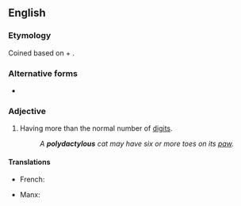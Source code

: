 ==English==

===Etymology===
Coined based on {{etyl|grc|en}} {{m|grc|πολύς||many, much}} + {{m|grc|δάκτυλος}}.

===Alternative forms===
* {{l|en|polydactyl}}

===Adjective===
{{en-adj}}

# Having more than the normal number of [[digit]]s.
#: ''A '''polydactylous''' cat may have six or more toes on its [[paw]].''

====Translations====
{{trans-top|having additional digits}}
* French: {{t+|fr|polydactyle}}
{{trans-mid}}
* Manx: {{t|gv|yl-vairagh}}
{{trans-bottom}}